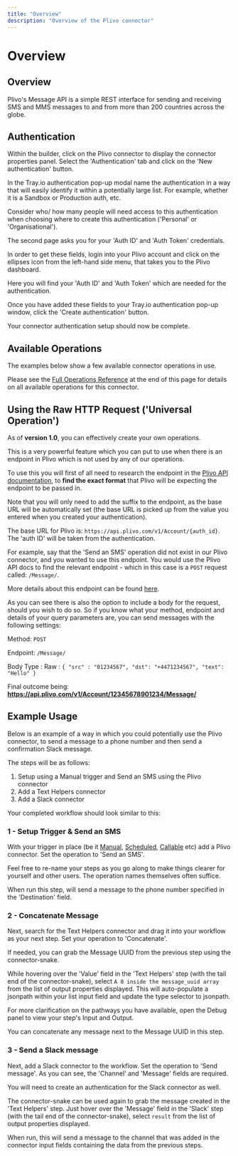 ```yaml
---
title: "Overview"
description: "Overview of the Plivo connector"
---
```


# Overview

## Overview

Plivo's Message API is a simple REST interface for sending and receiving SMS and MMS messages to and from more than 200 countries across the globe.

## Authentication

Within the builder, click on the Plivo connector to display the connector properties panel. Select the 'Authentication' tab and click on the 'New authentication' button.

In the Tray.io authentication pop-up modal name the authentication in a way that will easily identify it within a potentially large list. For example, whether it is a Sandbox or Production auth, etc.

Consider who/ how many people will need access to this authentication when choosing where to create this authentication ('Personal' or 'Organisational').

The second page asks you for your 'Auth ID' and 'Auth Token' credentials.

In order to get these fields, login into your Plivo account and click on the ellipses icon from the left-hand side menu, that takes you to the Plivo dashboard.

Here you will find your 'Auth ID' and 'Auth Token' which are needed for the authentication.

Once you have added these fields to your Tray.io authentication pop-up window, click the 'Create authentication' button.

Your connector authentication setup should now be complete.

## Available Operations

The examples below show a few available connector operations in use.

Please see the [Full Operations Reference](#operationsFull) at the end of this page for details on all available operations for this connector.

## Using the Raw HTTP Request ('Universal Operation')

As of **version 1.0**, you can effectively create your own operations.

This is a very powerful feature which you can put to use when there is an endpoint in Plivo which is not used by any of our operations.

To use this you will first of all need to research the endpoint in the [Plivo API documentation](https://www.plivo.com/docs/sms/api/overview/), to **find the exact format** that Plivo will be expecting the endpoint to be passed in.

Note that you will only need to add the suffix to the endpoint, as the base URL will be automatically set (the base URL is picked up from the value you entered when you created your authentication).

The base URL for Plivo is: `https://api.plivo.com/v1/Account/{auth_id}`. The 'auth ID' will be taken from the authentication.

For example, say that the 'Send an SMS' operation did not exist in our Plivo connector, and you wanted to use this endpoint. You would use the Plivo API docs to find the relevant endpoint - which in this case is a `POST` request called: `/Message/`.

More details about this endpoint can be found [here](https://www.plivo.com/docs/sms/api/message#send-a-message).

As you can see there is also the option to include a body for the request, should you wish to do so. So if you know what your method, endpoint and details of your query parameters are, you can send messages with the following settings:

Method: `POST`

Endpoint: `/Message/`

Body Type : Raw : `{ "src" : "01234567", "dst": "+4471234567", "text": "Hello" }`

Final outcome being: **https://api.plivo.com/v1/Account/12345678901234/Message/**

## Example Usage

Below is an example of a way in which you could potentially use the Plivo connector, to send a message to a phone number and then send a confirmation Slack message.

The steps will be as follows:

1. Setup using a Manual trigger and Send an SMS using the Plivo connector
2. Add a Text Helpers connector
3. Add a Slack connector

Your completed workflow should look similar to this:

### 1 - Setup Trigger & Send an SMS

With your trigger in place (be it [Manual](/connectors/triggers/manual-trigger/), [Scheduled](/connectors/triggers/scheduled-trigger/), [Callable](/connectors/triggers/callable-trigger/) etc) add a Plivo connector. Set the operation to 'Send an SMS'.

Feel free to re-name your steps as you go along to make things clearer for yourself and other users. The operation names themselves often suffice.

When run this step, will send a message to the phone number specified in the 'Destination' field.

### 2 - Concatenate Message

Next, search for the Text Helpers connector and drag it into your workflow as your next step. Set your operation to 'Concatenate'.

If needed, you can grab the Message UUID from the previous step using the connector-snake.

While hovering over the 'Value' field in the 'Text Helpers' step (with the tail end of the connector-snake), select `A 0 inside the message_uuid array` from the list of output properties displayed. This will auto-populate a jsonpath within your list input field and update the type selector to jsonpath.

For more clarification on the pathways you have available, open the Debug panel to view your step's Input and Output.

You can concatenate any message next to the Message UUID in this step.

### 3 - Send a Slack message

Next, add a Slack connector to the workflow. Set the operation to 'Send message'. As you can see, the 'Channel' and 'Message' fields are required.

You will need to create an authentication for the Slack connector as well.

The connector-snake can be used again to grab the message created in the 'Text Helpers' step. Just hover over the 'Message' field in the 'Slack' step (with the tail end of the connector-snake), select `result` from the list of output properties displayed.

When run, this will send a message to the channel that was added in the connector input fields containing the data from the previous steps.
